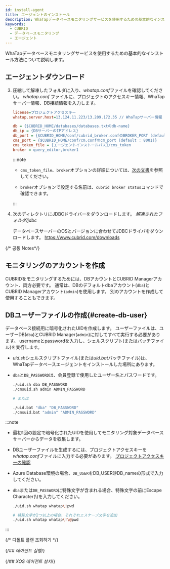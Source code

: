 ```yaml
---
id: install-agent
title: エージェントのインストール
description: WhaTapデータベースモニタリングサービスを使用するための基本的なインストール方法について説明します。
keywords:
  - CUBRID
  - データベースモニタリング
  - エージェント
---
```



WhaTapデータベースモニタリングサービスを使用するための基本的なインストール方法について説明します。


<Agentsignupguide />

<Youtube ko='e_UpCgapfQY' en='MIo3HRIOt8M' ja='MIo3HRIOt8M' />


<Createprojectv2 />


<Accesskey />

## エージェントダウンロード


<Dbinstallagentsteps />

3. 圧縮して解凍したフォルダに入り、*whatap.conf*ファイルを確認してください。 *whatap.conf* ファイルに、プロジェクトのアクセスキー情報、WhaTapサーバー情報、DB接続情報を入力します。

   ```ini title='whatap.conf'
   license=プロジェクトアクセスキー
   whatap.server.host=13.124.11.223/13.209.172.35 // WhaTapサーバー情報

   db = {$CUBRID_HOME/databases/databases.txtのdb-name}
   db_ip = {DBサーバーのIPアドレス}
   db_port = {$CUBRID_HOME/conf/cubrid_broker.confのBROKER_PORT (default : 33000)}
   cms_port = {$CUBRID_HOME/conf/cm.confのcm_port (default : 8001)}
   cms_token_file = {エージェントインストールパス}/cms_token
   broker = query_editor,broker1
   ```

   :::note

   - `cms_token_file`、`broker`オプションの詳細については、[次の文書](agent-dbx-settings#cubrid)を参照してください。

   - `broker`オプションで設定する名前は、`cubrid broker status`コマンドで確認できます。

   :::

4. 次のディレクトリにJDBCドライバーをダウンロードします。 *解凍されたフォルダ/jdbc*

   データベースサーバーのOSとバージョンに合わせてJDBCドライバをダウンロードします。 https://www.cubrid.com/downloads

{/* 공통 Notes*/}

<Dbinstallagentcommonnotes />

## モニタリングのアカウントを作成

CUBRIDをモニタリングするためには、DBアカウントとCUBRID Managerアカウント、両方必要です。 通常は、DBのデフォルトdbaアカウント(`dba`)とCUBRID Managerアカウント(`admin`)を使用します。 別のアカウントを作成して使用することもできます。

## DBユーザーファイルの作成{#create-db-user}

データベース接続用に暗号化されたUIDを作成します。 ユーザーファイルは、ユーザーDB(`dba`)とCUBRID Manager(`admin`)に対してすべて実行する必要があります。 usernameとpasswordを入力し、シェルスクリプト(またはバッチファイル)を実行します。 

- *uid.sh*シェルスクリプトファイル(または*uid.bat*バッチファイル)は、WhaTapデータベースエージェントをインストールした場所にあります。

- `dba`と`DB_PASSWORD`は、会員登録で使用したユーザー名とパスワードです。

  ```bash title='uid.sh | uid.bat'
  ./uid.sh dba DB_PASSWORD
  ./cmsuid.sh admin ADMIN_PASSWORD

  # または

  ./uid.bat "dba" "DB_PASSWORD"
  ./cmsuid.bat "admin" "ADMIN_PASSWORD"
  ```

:::note

- 最初1回の設定で暗号化されたUIDを使用してモニタリング対象データベースサーバーからデータを収集します。
- DBユーザーファイルを生成するには、プロジェクトアクセスキーを*whatap.conf*ファイルに入力する必要があります。 [プロジェクトアクセスキーの確認](#check-accesskey)
- Azure Database環境の場合、`DB_USER`をDB_USER@DB_nameの形式で入力してください。
- `dba`または`DB_PASSWORD`に特殊文字が含まれる場合、特殊文字の前にEscape Character(\\)を入力してください。

  ```bash title='Example'
  ./uid.sh whatap whatap\!pwd

  # 特殊文字が2つ以上の場合、それぞれエスケープ文字を追加
  ./uid.sh whatap whatap\!\@pwd
  ```

:::

{/* 디폴트 플랜 조회하기 */}


<CheckDefaultPlan level={3} />

{/*## 에이전트 실행*/}

<Dbrunagent />

{/*## XOS 에이전트 설치*/}

<Dbinstallxosagent />
